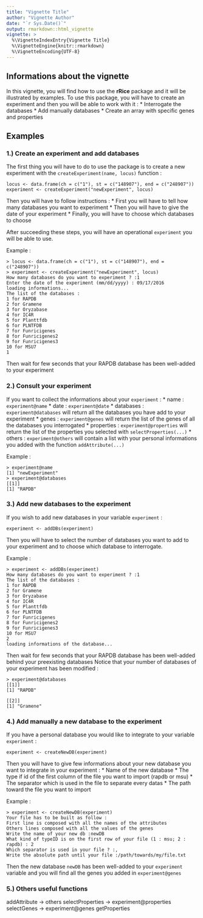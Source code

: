 ```yaml
---
title: "Vignette Title"
author: "Vignette Author"
date: "`r Sys.Date()`"
output: rmarkdown::html_vignette
vignette: >
  %\VignetteIndexEntry{Vignette Title}
  %\VignetteEngine{knitr::rmarkdown}
  %\VignetteEncoding{UTF-8}
---
```



## Informations about the vignette

In this vignette, you will find how to use the **rRice** package and it will be illustrated by examples. 
To use this package, you will have to create an experiment and then you will be able to work with it :
* Interrogate the databases
* Add manually databases
* Create an array with specific genes and properties

## Examples

### 1.) Create an experiment and add databases

The first thing you will have to do to use the package is to create a new experiment with the `createExperiment(name, locus)` function :
```
locus <- data.frame(ch = c("1"), st = c("148907"), end = c("248907"))
experiment <- createExperiment("newExperiment", locus)
```

Then you will have to follow instructions :
* First you will have to tell how many databases you want to experiment
* Then you will have to give the date of your experiment
* Finally, you will have to choose which databases to choose
    
After succeeding these steps, you will have an operational `experiment` you will be able to use. 

Example :
```
> locus <- data.frame(ch = c("1"), st = c("148907"), end = c("248907"))
> experiment <- createExperiment("newExperiment", locus)
How many databases do you want to experiment ? :1
Enter the date of the experiment (mm/dd/yyyy) : 09/17/2016
loading informations...
The list of the databases : 
1 for RAPDB 
2 for Gramene 
3 for Oryzabase 
4 for IC4R 
5 for Planttfdb 
6 for PLNTFDB 
7 for Funricigenes 
8 for Funricigenes2 
9 for Funricigenes3 
10 for MSU7 
1
```
Then wait for few seconds that your RAPDB database has been well-added to your experiment

### 2.) Consult your experiment

If you want to collect the informations about your `experiment` :
* name : `experiment@name`
* date : `experiment@date`
* databases : `experiment@databases` will return all the databases you have add to your experiment
* genes : `experiment@genes` will return the list of the genes of all the databases you interrogated
* properties : `experiment@properties` will return the list of the properties you selected with `selectProperties(...)`
* others : `experiment@others` will contain a list with your personal informations you added with the function `addAttribute(...)`

Example :
```
> experiment@name
[1] "newExperiment"
> experiment@databases
[[1]]
[1] "RAPDB"
```

### 3.) Add new databases to the experiment

If you wish to add new databases in your variable `experiment` :
```
experiment <- addDBs(experiment)
```

Then you will have to select the number of databases you want to add to your experiment and to choose which database to interrogate. 

Example :
```
> experiment <- addDBs(experiment)
How many databases do you want to experiment ? :1
The list of the databases : 
1 for RAPDB 
2 for Gramene 
3 for Oryzabase 
4 for IC4R 
5 for Planttfdb 
6 for PLNTFDB 
7 for Funricigenes 
8 for Funricigenes2 
9 for Funricigenes3 
10 for MSU7 
2
loading informations of the database...
```
Then wait for few seconds that your RAPDB database has been well-added behind your preexisting databases
Notice that your number of databases of your experiment has been modified :
```
> experiment@databases
[[1]]
[1] "RAPDB"

[[2]]
[1] "Gramene"
```

### 4.) Add manually a new database to the experiment

If you have a personal database you would like to integrate to your variable `experiment` :
```
experiment <- createNewDB(experiment)
```

Then you will have to give few informations about your new database you want to integrate in your experiment : 
* Name of the new database
* The type if id of the first column of the file you want to import (rapdb or msu)
* The separator which is used in the file to separate every datas 
* The path toward the file you want to import

Example : 
```
> experiment <- createNewDB(experiment)
Your file has to be built as follow : 
First line is composed with all the names of the attributes
Others lines composed with all the values of the genes
Write the name of your new db :newDB
What kind of typeID is on the first row of your file (1 : msu; 2 : rapdb) : 2
Which separator is used in your file ? :,
Write the absolute path until your file :/path/towards/my/file.txt
```
Then the new database `newDB` has been well-added to your `experiment` variable and you will find all the genes you added in `experiment@genes`

### 5.) Others useful functions

addAttribute -> others
selectProperties -> experiment@properties
selectGenes -> experiment@genes
getProperties











